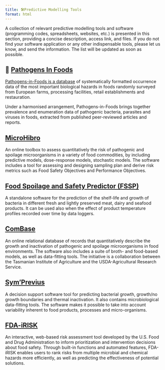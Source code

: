 ```yaml
---
title: 🛠️Predictive Modelling Tools
format: html
---
```


A collection of relevant predictive modelling tools and software (programming codes, spreadsheets, websites, etc.) is presented in this section, providing a concise description, access link, and files. If you do not find your software application or any other indispensable tools, please let us know, and send the information. The list will be updated as soon as possible.

## 🔬 [Pathogens In Foods](https://pif.esa.ipb.pt/)

[Pathogens-in-Foods is a database](https://pif.esa.ipb.pt/) of systematically formatted occurrence data of the most important biological hazards in foods randomly surveyed from European farms, processing facilities, retail establishments and restauration.

Under a harmonised arrangement, Pathogens-in-Foods brings together prevalence and enumeration data of pathogenic bacteria, parasites and viruses in foods, extracted from published peer-reviewed articles and reports.

## [MicroHibro](https://microhibro.com/)

An online toolbox to assess quantitatively the risk of pathogenic and spoilage microorganisms in a variety of food commodities, by including predictive models, dose-response models, stochastic models. The software includes a tool for assessing and designing sampling plan and derive risk metrics such as Food Safety Objectives and Performance Objectives.

## [Food Spoilage and Safety Predictor (FSSP)](http://fssp.food.dtu.dk/)

A standalone software for the prediction of the shelf-life and growth of bacteria in different fresh and lightly preserved meat, dairy and seafood products. It can be used also when the effect of product temperature profiles recorded over time by data loggers.

## [ComBase](https://combase.errc.ars.usda.gov/)

An online relational database of records that quantitatively describe the growth and inactivation of pathogenic and spoilage microorganisms in food environments. The software also includes a suite of broth- and food-based models, as well as data-fitting tools. The initiative is a collaboration between the Tasmanian Institute of Agriculture and the USDA-Agricultural Research Service.


## [Sym'Previus](http://symprevius.eu/en/)

A decision support software tool for predicting bacterial growth, growth/no growth boundaries and thermal inactivation. It also contains microbiological data-fitting tools. The software makes it possible to take into account variability inherent to food products, processes and micro-organisms.

## [FDA-iRISK](https://www.foodrisk.org/resources/display/2)

An interactive, web-based risk assessment tool developed by the U.S. Food and Drug Administration to inform prioritization and intervention decisions about food safety. Through built-in functions and automated features, FDA-iRISK enables users to rank risks from multiple microbial and chemical hazards more efficiently, as well as predicting the effectiveness of potential solutions.

